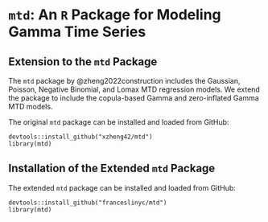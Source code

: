 # `mtd`: An `R` Package for Modeling Gamma Time Series {#sec-appendix-ch1-pkag}

## Extension to the `mtd` Package

The `mtd` package by @zheng2022construction includes the Gaussian, Poisson, Negative Binomial, and Lomax MTD regression models. We extend the package to include the copula-based Gamma and zero-inflated Gamma MTD models.

The original `mtd` package can be installed and loaded from GitHub: 

```{}
devtools::install_github("xzheng42/mtd")
library(mtd)
```

## Installation of the Extended `mtd` Package

The extended `mtd` package can be installed and loaded from GitHub: 

```{}
devtools::install_github("franceslinyc/mtd")
library(mtd)
```
